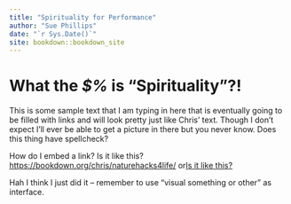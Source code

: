 ```yaml
---
title: "Spirituality for Performance"
author: "Sue Phillips"
date: "`r Sys.Date()`"
site: bookdown::bookdown_site
---
```


# What the *\$%* is "Spirituality"?!

This is some sample text that I am typing in here that is eventually going to be filled with links and will look pretty just like Chris' text. Though I don't expect I'll ever be able to get a picture in there but you never know. Does this thing have spellcheck?

How do I embed a link? Is it like this? <https://bookdown.org/chris/naturehacks4life/> or[Is it like this?](https://bookdown.org/chris/naturehacks4life/)

Hah I think I just did it -- remember to use "visual something or other" as interface.
